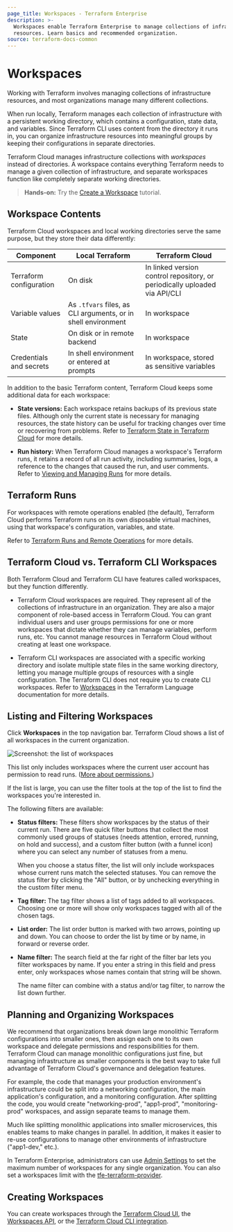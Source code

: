 ```yaml
---
page_title: Workspaces - Terraform Enterprise
description: >-
  Workspaces enable Terraform Enterprise to manage collections of infrastructure
  resources. Learn basics and recommended organization.
source: terraform-docs-common
---
```


# Workspaces

Working with Terraform involves managing collections of infrastructure resources, and most organizations manage many different collections.

When run locally, Terraform manages each collection of infrastructure with a persistent working directory, which contains a configuration, state data, and variables. Since Terraform CLI uses content from the directory it runs in, you can organize infrastructure resources into meaningful groups by keeping their configurations in separate directories.

Terraform Cloud manages infrastructure collections with _workspaces_ instead of directories. A workspace contains everything Terraform needs to manage a given collection of infrastructure, and separate workspaces function like completely separate working directories.

> **Hands-on:** Try the [Create a Workspace](https://learn.hashicorp.com/tutorials/terraform/cloud-workspace-create?in=terraform/cloud-get-started) tutorial.

## Workspace Contents

Terraform Cloud workspaces and local working directories serve the same purpose, but they store their data differently:

| Component               | Local Terraform                                               | Terraform Cloud                                                            |
| ----------------------- | ------------------------------------------------------------- | -------------------------------------------------------------------------- |
| Terraform configuration | On disk                                                       | In linked version control repository, or periodically uploaded via API/CLI |
| Variable values         | As `.tfvars` files, as CLI arguments, or in shell environment | In workspace                                                               |
| State                   | On disk or in remote backend                                  | In workspace                                                               |
| Credentials and secrets | In shell environment or entered at prompts                    | In workspace, stored as sensitive variables                                |

In addition to the basic Terraform content, Terraform Cloud keeps some additional data for each workspace:

-   **State versions:** Each workspace retains backups of its previous state files. Although only the current state is necessary for managing resources, the state history can be useful for tracking changes over time or recovering from problems. Refer to [Terraform State in Terraform Cloud](/enterprise/workspaces/state) for more details.

-   **Run history:** When Terraform Cloud manages a workspace's Terraform runs, it retains a record of all run activity, including summaries, logs, a reference to the changes that caused the run, and user comments. Refer to [Viewing and Managing Runs](/enterprise/run/manage) for more details.

## Terraform Runs

For workspaces with remote operations enabled (the default), Terraform Cloud performs Terraform runs on its own disposable virtual machines, using that workspace's configuration, variables, and state.

Refer to [Terraform Runs and Remote Operations](/enterprise/run) for more details.

## Terraform Cloud vs. Terraform CLI Workspaces

Both Terraform Cloud and Terraform CLI have features called workspaces, but they function differently.

-   Terraform Cloud workspaces are required. They represent all of the collections of infrastructure in an organization. They are also a major component of role-based access in Terraform Cloud. You can grant individual users and user groups permissions for one or more workspaces that dictate whether they can manage variables, perform runs, etc. You cannot manage resources in Terraform Cloud without creating at least one workspace.

-   Terraform CLI workspaces are associated with a specific working directory and isolate multiple state files in the same working directory, letting you manage multiple groups of resources with a single configuration. The Terraform CLI does not require you to create CLI workspaces. Refer to [Workspaces](/language/state/workspaces) in the Terraform Language documentation for more details.

## Listing and Filtering Workspaces

Click **Workspaces** in the top navigation bar. Terraform Cloud shows a list of all workspaces in the current organization.

![Screenshot: the list of workspaces](/img/docs/index-list.png)

This list only includes workspaces where the current user account has permission to read runs. ([More about permissions.](/enterprise/users-teams-organizations/permissions))

[permissions-citation]: #intentionally-unused---keep-for-maintainers

If the list is large, you can use the filter tools at the top of the list to find the workspaces you're interested in.

The following filters are available:

-   **Status filters:** These filters show workspaces by the status of their current run. There are five quick filter buttons that collect the most commonly used groups of statuses (needs attention, errored, running, on hold and success), and a custom filter button (with a funnel icon) where you can select any number of statuses from a menu.

    When you choose a status filter, the list will only include workspaces whose current runs match the selected statuses. You can remove the status filter by clicking the "All" button, or by unchecking everything in the custom filter menu.
-   **Tag filter:** The tag filter shows a list of tags added to all workspaces. Choosing one or more will show only workspaces tagged with all of the chosen tags.
-   **List order:** The list order button is marked with two arrows, pointing up and down. You can choose to order the list by time or by name, in forward or reverse order.
-   **Name filter:** The search field at the far right of the filter bar lets you filter workspaces by name. If you enter a string in this field and press enter, only workspaces whose names contain that string will be shown.

    The name filter can combine with a status and/or tag filter, to narrow the list down further.

## Planning and Organizing Workspaces

We recommend that organizations break down large monolithic Terraform configurations into smaller ones, then assign each one to its own workspace and delegate permissions and responsibilities for them. Terraform Cloud can manage monolithic configurations just fine, but managing infrastructure as smaller components is the best way to take full advantage of Terraform Cloud's governance and delegation features.

For example, the code that manages your production environment's infrastructure could be split into a networking configuration, the main application's configuration, and a monitoring configuration. After splitting the code, you would create "networking-prod", "app1-prod", "monitoring-prod" workspaces, and assign separate teams to manage them.

Much like splitting monolithic applications into smaller microservices, this enables teams to make changes in parallel. In addition, it makes it easier to re-use configurations to manage other environments of infrastructure ("app1-dev," etc.).

In Terraform Enterprise, administrators can use [Admin Settings](/enterprise/api-docs/admin/settings) to set the maximum number of workspaces for any single organization. You can also set a workspaces limit with the [tfe-terraform-provider](https://registry.terraform.io/providers/hashicorp/tfe/latest/docs/resources/organization#workspace_limit).

## Creating Workspaces

You can create workspaces through the [Terraform Cloud UI](/enterprise/workspaces/creating), the [Workspaces API](/enterprise/api-docs/workspaces), or the [Terraform Cloud CLI integration](/cli/cloud).
